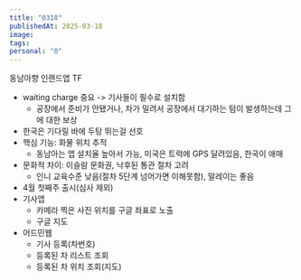 ```yaml
---
title: "0318"
publishedAt: 2025-03-18
image: 
tags: 
personal: "0"
---
```

동남아향 인랜드앱 TF
- waiting charge 중요 -> 기사들이 필수로 설치함
	- 공장에서 준비가 안됐거나, 차가 밀려서 공장에서 대기하는 텀이 발생하는데 그에 대한 보상
- 한국은 기다릴 바에 두탕 뛰는걸 선호
- 핵심 기능: 화물 위치 추적
	- 동남아는 앱 설치율 높아서 가능, 미국은 트럭에 GPS 달려있음, 한국이 애매
- 문화적 차이: 이슬람 문화권, 낙후된 통관 절차 고려
	- 인니 교육수준 낮음(절차 5단계 넘어가면 이해못함), 말레이는 좋음
- 4월 첫째주 출시(심사 제외)
- 기사앱
	- 카메라 찍은 사진 위치를 구글 좌표로 노출
	- 구글 지도
- 어드민웹
	- 기사 등록(차번호)
	- 등록된 차 리스트 조회
	- 등록된 차 위치 조회(지도)